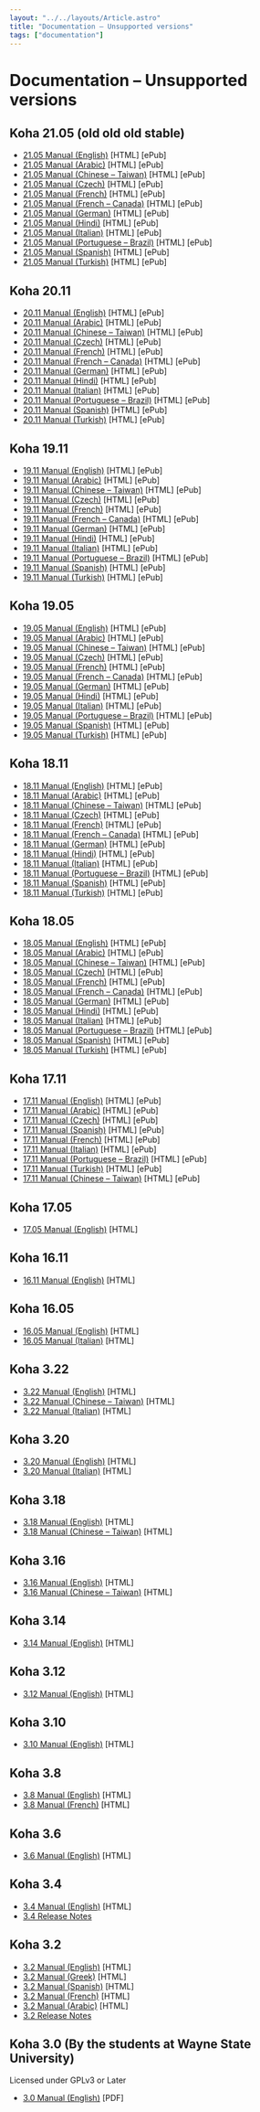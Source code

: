 ```yaml
---
layout: "../../layouts/Article.astro"
title: "Documentation – Unsupported versions"
tags: ["documentation"]
---
```


# Documentation – Unsupported versions

## Koha 21.05 (old old old stable)
- [21.05 Manual (English)](https://koha-community.org/manual/21.05/en/html/) [HTML] [ePub]
- [21.05 Manual (Arabic)](http://koha-community.org/manual/21.05/ar/html/index.html) [HTML] [ePub]
- [21.05 Manual (Chinese – Taiwan)](http://koha-community.org/manual/21.05/zh_TW/html/index.html) [HTML] [ePub]
- [21.05 Manual (Czech)](http://koha-community.org/manual/21.05/cs/html/index.html) [HTML] [ePub]
- [21.05 Manual (French)](http://koha-community.org/manual/21.05/fr/html/index.html) [HTML] [ePub]
- [21.05 Manual (French – Canada)](http://koha-community.org/manual/21.05/fr_CA/html/index.html) [HTML] [ePub]
- [21.05 Manual (German)](http://koha-community.org/manual/21.05/de/html/index.html) [HTML] [ePub]
- [21.05 Manual (Hindi)](http://koha-community.org/manual/21.05/hi/html/index.html) [HTML] [ePub]
- [21.05 Manual (Italian)](http://koha-community.org/manual/21.05/it/html/index.html) [HTML] [ePub]
- [21.05 Manual (Portuguese – Brazil)](http://koha-community.org/manual/21.05/pt_BR/html/index.html) [HTML] [ePub]
- [21.05 Manual (Spanish)](http://koha-community.org/manual/21.05/es/html/index.html) [HTML] [ePub]
- [21.05 Manual (Turkish)](http://koha-community.org/manual/21.05/tr/html/index.html) [HTML] [ePub]

## Koha 20.11
- [20.11 Manual (English)](https://koha-community.org/manual/20.11/en/html/) [HTML] [ePub]
- [20.11 Manual (Arabic)](http://koha-community.org/manual/20.11/ar/html/index.html) [HTML] [ePub]
- [20.11 Manual (Chinese – Taiwan)](http://koha-community.org/manual/20.11/zh_TW/html/index.html) [HTML] [ePub]
- [20.11 Manual (Czech)](http://koha-community.org/manual/20.11/cs/html/index.html) [HTML] [ePub]
- [20.11 Manual (French)](http://koha-community.org/manual/20.11/fr/html/index.html) [HTML] [ePub]
- [20.11 Manual (French – Canada)](http://koha-community.org/manual/20.11/fr_CA/html/index.html) [HTML] [ePub]
- [20.11 Manual (German)](http://koha-community.org/manual/20.11/de/html/index.html) [HTML] [ePub]
- [20.11 Manual (Hindi)](http://koha-community.org/manual/20.11/hi/html/index.html) [HTML] [ePub]
- [20.11 Manual (Italian)](http://koha-community.org/manual/20.11/it/html/index.html) [HTML] [ePub]
- [20.11 Manual (Portuguese – Brazil)](http://koha-community.org/manual/20.11/pt_BR/html/index.html) [HTML] [ePub]
- [20.11 Manual (Spanish)](http://koha-community.org/manual/20.11/es/html/index.html) [HTML] [ePub]
- [20.11 Manual (Turkish)](http://koha-community.org/manual/20.11/tr/html/index.html) [HTML] [ePub]

## Koha 19.11
- [19.11 Manual (English)](https://koha-community.org/manual/19.11/en/html/) [HTML] [ePub]
- [19.11 Manual (Arabic)](http://koha-community.org/manual/19.11/ar/html/index.html) [HTML] [ePub]
- [19.11 Manual (Chinese – Taiwan)](http://koha-community.org/manual/19.11/zh_TW/html/index.html) [HTML] [ePub]
- [19.11 Manual (Czech)](http://koha-community.org/manual/19.11/cs/html/index.html) [HTML] [ePub]
- [19.11 Manual (French)](http://koha-community.org/manual/19.11/fr/html/index.html) [HTML] [ePub]
- [19.11 Manual (French – Canada)](http://koha-community.org/manual/19.11/fr_CA/html/index.html) [HTML] [ePub]
- [19.11 Manual (German)](http://koha-community.org/manual/19.11/de/html/index.html) [HTML] [ePub]
- [19.11 Manual (Hindi)](http://koha-community.org/manual/19.11/hi/html/index.html) [HTML] [ePub]
- [19.11 Manual (Italian)](http://koha-community.org/manual/19.11/it/html/index.html) [HTML] [ePub]
- [19.11 Manual (Portuguese – Brazil)](http://koha-community.org/manual/19.11/pt_BR/html/index.html) [HTML] [ePub]
- [19.11 Manual (Spanish)](http://koha-community.org/manual/19.11/es/html/index.html) [HTML] [ePub]
- [19.11 Manual (Turkish)](http://koha-community.org/manual/19.11/tr/html/index.html) [HTML] [ePub]

## Koha 19.05
- [19.05 Manual (English)](https://koha-community.org/manual/19.05/en/html/) [HTML] [ePub]
- [19.05 Manual (Arabic)](http://koha-community.org/manual/19.05/ar/html/index.html) [HTML] [ePub]
- [19.05 Manual (Chinese – Taiwan)](http://koha-community.org/manual/19.05/zh_TW/html/index.html) [HTML] [ePub]
- [19.05 Manual (Czech)](http://koha-community.org/manual/19.05/cs/html/index.html) [HTML] [ePub]
- [19.05 Manual (French)](http://koha-community.org/manual/19.05/fr/html/index.html) [HTML] [ePub]
- [19.05 Manual (French – Canada)](http://koha-community.org/manual/19.05/fr_CA/html/index.html) [HTML] [ePub]
- [19.05 Manual (German)](http://koha-community.org/manual/19.05/de/html/index.html) [HTML] [ePub]
- [19.05 Manual (Hindi)](http://koha-community.org/manual/19.05/hi/html/index.html) [HTML] [ePub]
- [19.05 Manual (Italian)](http://koha-community.org/manual/19.05/it/html/index.html) [HTML] [ePub]
- [19.05 Manual (Portuguese – Brazil)](http://koha-community.org/manual/19.05/pt_BR/html/index.html) [HTML] [ePub]
- [19.05 Manual (Spanish)](http://koha-community.org/manual/19.05/es/html/index.html) [HTML] [ePub]
- [19.05 Manual (Turkish)](http://koha-community.org/manual/19.05/tr/html/index.html) [HTML] [ePub]

## Koha 18.11
- [18.11 Manual (English)](https://koha-community.org/manual/18.11/en/html/) [HTML] [ePub]
- [18.11 Manual (Arabic)](http://koha-community.org/manual/18.11/ar/html/index.html) [HTML] [ePub]
- [18.11 Manual (Chinese – Taiwan)](http://koha-community.org/manual/18.11/zh_TW/html/index.html) [HTML] [ePub]
- [18.11 Manual (Czech)](http://koha-community.org/manual/18.11/cs/html/index.html) [HTML] [ePub]
- [18.11 Manual (French)](http://koha-community.org/manual/18.11/fr/html/index.html) [HTML] [ePub]
- [18.11 Manual (French – Canada)](http://koha-community.org/manual/18.11/fr_CA/html/index.html) [HTML] [ePub]
- [18.11 Manual (German)](http://koha-community.org/manual/18.11/de/html/index.html) [HTML] [ePub]
- [18.11 Manual (Hindi)](http://koha-community.org/manual/18.11/hi/html/index.html) [HTML] [ePub]
- [18.11 Manual (Italian)](http://koha-community.org/manual/18.11/it/html/index.html) [HTML] [ePub]
- [18.11 Manual (Portuguese – Brazil)](http://koha-community.org/manual/18.11/pt_BR/html/index.html) [HTML] [ePub]
- [18.11 Manual (Spanish)](http://koha-community.org/manual/18.11/es/html/index.html) [HTML] [ePub]
- [18.11 Manual (Turkish)](http://koha-community.org/manual/18.11/tr/html/index.html) [HTML] [ePub]

## Koha 18.05
- [18.05 Manual (English)](https://koha-community.org/manual/18.05/en/html/) [HTML] [ePub]
- [18.05 Manual (Arabic)](http://koha-community.org/manual/18.05/ar/html/index.html) [HTML] [ePub]
- [18.05 Manual (Chinese – Taiwan)](http://koha-community.org/manual/18.05/zh_TW/html/index.html) [HTML] [ePub]
- [18.05 Manual (Czech)](http://koha-community.org/manual/18.05/cs/html/index.html) [HTML] [ePub]
- [18.05 Manual (French)](http://koha-community.org/manual/18.05/fr/html/index.html) [HTML] [ePub]
- [18.05 Manual (French – Canada)](http://koha-community.org/manual/18.05/fr_CA/html/index.html) [HTML] [ePub]
- [18.05 Manual (German)](http://koha-community.org/manual/18.05/de/html/index.html) [HTML] [ePub]
- [18.05 Manual (Hindi)](http://koha-community.org/manual/18.05/hi/html/index.html) [HTML] [ePub]
- [18.05 Manual (Italian)](http://koha-community.org/manual/18.05/it/html/index.html) [HTML] [ePub]
- [18.05 Manual (Portuguese – Brazil)](http://koha-community.org/manual/18.05/pt_BR/html/index.html) [HTML] [ePub]
- [18.05 Manual (Spanish)](http://koha-community.org/manual/18.05/es/html/index.html) [HTML] [ePub]
- [18.05 Manual (Turkish)](http://koha-community.org/manual/18.05/tr/html/index.html) [HTML] [ePub]

## Koha 17.11
- [17.11 Manual (English)](https://koha-community.org/manual/17.11/en/html/) [HTML] [ePub]
- [17.11 Manual (Arabic)](http://translate.koha-community.org/manual/17.11/ar/html/index.html) [HTML] [ePub]
- [17.11 Manual (Czech)](http://translate.koha-community.org/manual/17.11/cs/html/index.html) [HTML] [ePub]
- [17.11 Manual (Spanish)](http://translate.koha-community.org/manual/17.11/es/html/index.html) [HTML] [ePub]
- [17.11 Manual (French)](http://translate.koha-community.org/manual/17.11/fr/html/index.html) [HTML] [ePub]
- [17.11 Manual (Italian)](http://translate.koha-community.org/manual/17.11/it/html/index.html) [HTML] [ePub]
- [17.11 Manual (Portuguese – Brazil)](http://translate.koha-community.org/manual/17.11/pt_BR/html/index.html) [HTML] [ePub]
- [17.11 Manual (Turkish)](http://translate.koha-community.org/manual/17.11/tr/html/index.html) [HTML] [ePub]
- [17.11 Manual (Chinese – Taiwan)](http://translate.koha-community.org/manual/17.11/zh_TW/html/index.html) [HTML] [ePub]

## Koha 17.05
- [17.05 Manual (English)](https://koha-community.org/manual/17.05/html/) [HTML]

## Koha 16.11
- [16.11 Manual (English)](https://koha-community.org/manual/16.11/html/) [HTML]

## Koha 16.05
- [16.05 Manual (English)](http://manual.koha-community.org/16.05/en/) [HTML]
- [16.05 Manual (Italian)](http://translate.koha-community.org/manual/16.05/it/html/) [HTML]

## Koha 3.22
- [3.22 Manual (English)](http://manual.koha-community.org/3.22/en/) [HTML]
- [3.22 Manual (Chinese – Taiwan)](http://translate.koha-community.org/manual/3.22/zh-Hans-TW/html-desktop/) [HTML]
- [3.22 Manual (Italian)](http://translate.koha-community.org/manual/3.22/it/html/) [HTML]

## Koha 3.20
- [3.20 Manual (English)](http://manual.koha-community.org/3.20/en/) [HTML]
- [3.20 Manual (Italian)](http://translate.koha-community.org/3.20/it/html/) [HTML]

## Koha 3.18
- [3.18 Manual (English)](http://manual.koha-community.org/3.18/en/) [HTML]
- [3.18 Manual (Chinese – Taiwan)](http://translate.koha-community.org/manual/3.18/zh-Hans-TW/html/) [HTML]

## Koha 3.16
- [3.16 Manual (English)](http://manual.koha-community.org/3.16/en/) [HTML]
- [3.16 Manual (Chinese – Taiwan)](http://translate.koha-community.org/manual/3.16/zh-Hans-TW/html/) [HTML]

## Koha 3.14
- [3.14 Manual (English)](http://manual.koha-community.org/3.14/en/index.html) [HTML]

## Koha 3.12
- [3.12 Manual (English)](http://manual.koha-community.org/3.12/en/index.html) [HTML]

## Koha 3.10
- [3.10 Manual (English)](http://manual.koha-community.org/3.10/en/) [HTML]

## Koha 3.8
- [3.8 Manual (English)](http://manual.koha-community.org/3.8/en/) [HTML]
- [3.8 Manual (French)](http://manual.koha-community.org/3.8/fr/) [HTML]

## Koha 3.6
- [3.6 Manual (English)](http://manual.koha-community.org/3.6/en/) [HTML]

## Koha 3.4
- [3.4 Manual (English)](http://manual.koha-community.org/3.4/en/) [HTML]
- [3.4 Release Notes](/category/release/3-4-release/)

## Koha 3.2
- [3.2 Manual (English)](http://manual.koha-community.org/3.2/en/) [HTML]
- [3.2 Manual (Greek)](http://manual.koha-community.org/3.2/el/) [HTML]
- [3.2 Manual (Spanish)](http://manual.koha-community.org/3.2/es/) [HTML]
- [3.2 Manual (French)](http://manual.koha-community.org/3.2/fr/) [HTML]
- [3.2 Manual (Arabic)](http://manual.koha-community.org/3.2/ar/) [HTML]
- [3.2 Release Notes](/category/release/3-2-release/)

## Koha 3.0 (By the students at Wayne State University)

Licensed under GPLv3 or Later

- [3.0 Manual (English)](http://koha-community.org/files/2010/02/wayne-state-university-koha-3.0-reference-manual.pdf) [PDF]
